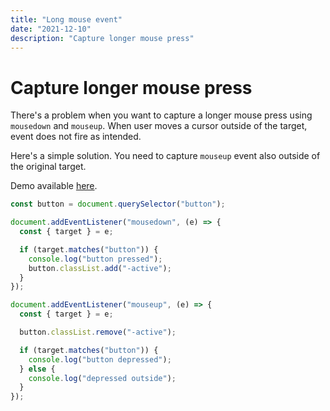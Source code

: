 ```yaml
---
title: "Long mouse event"
date: "2021-12-10"
description: "Capture longer mouse press"
---
```


# Capture longer mouse press

There's a problem when you want to capture a longer mouse press using `mousedown` and `mouseup`. When user moves a cursor outside of the target, event does not fire as intended.

Here's a simple solution. You need to capture `mouseup` event also outside of the original target.

Demo available [here](https://jsfiddle.net/fedek6/w5hngvqe/7/).

```js
const button = document.querySelector("button");

document.addEventListener("mousedown", (e) => {
  const { target } = e;

  if (target.matches("button")) {
    console.log("button pressed");
    button.classList.add("-active");
  }
});

document.addEventListener("mouseup", (e) => {
  const { target } = e;

  button.classList.remove("-active");

  if (target.matches("button")) {
    console.log("button depressed");
  } else {
    console.log("depressed outside");
  }
});
```
